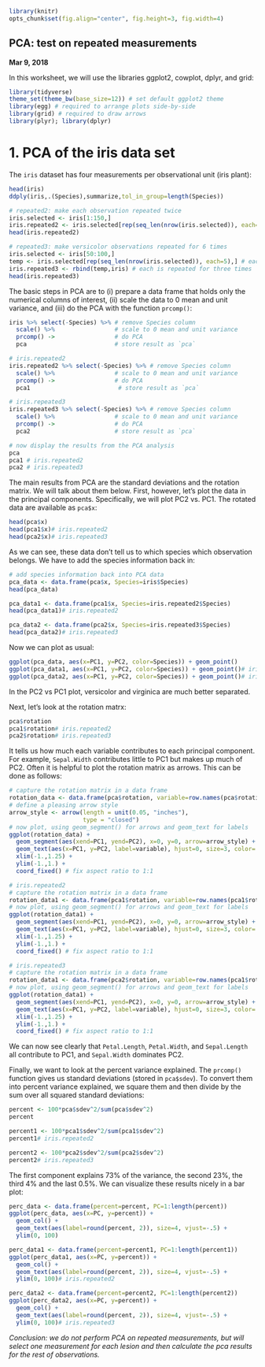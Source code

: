```r
library(knitr)
opts_chunk$set(fig.align="center", fig.height=3, fig.width=4)
```
## PCA: test on repeated measurements
**Mar 9, 2018**

In this worksheet, we will use the libraries ggplot2, cowplot, dplyr, and grid:
```r
library(tidyverse)
theme_set(theme_bw(base_size=12)) # set default ggplot2 theme
library(egg) # required to arrange plots side-by-side
library(grid) # required to draw arrows
library(plyr); library(dplyr)
```


# 1. PCA of the iris data set

The `iris` dataset has four measurements per observational unit (iris plant):
```r
head(iris)
ddply(iris,.(Species),summarize,tol_in_group=length(Species))

# repeated2: make each observation repeated twice
iris.selected <- iris[1:150,]
iris.repeated2 <- iris.selected[rep(seq_len(nrow(iris.selected)), each=2),] # each is repeated twice
head(iris.repeated2)

# repeated3: make versicolor observations repeated for 6 times
iris.selected <- iris[50:100,]
temp <- iris.selected[rep(seq_len(nrow(iris.selected)), each=5),] # each is repeated twice
iris.repeated3 <- rbind(temp,iris) # each is repeated for three times
head(iris.repeated3)
```


The basic steps in PCA are to (i) prepare a data frame that holds only the numerical columns of interest, (ii) scale the data to 0 mean and unit variance, and (iii) do the PCA with the function `prcomp()`:
```r
iris %>% select(-Species) %>% # remove Species column
  scale() %>%                 # scale to 0 mean and unit variance
  prcomp() ->                 # do PCA
  pca                         # store result as `pca`

# iris.repeated2
iris.repeated2 %>% select(-Species) %>% # remove Species column
  scale() %>%                 # scale to 0 mean and unit variance
  prcomp() ->                 # do PCA
  pca1                         # store result as `pca`

# iris.repeated3
iris.repeated3 %>% select(-Species) %>% # remove Species column
  scale() %>%                 # scale to 0 mean and unit variance
  prcomp() ->                 # do PCA
  pca2                        # store result as `pca`

# now display the results from the PCA analysis
pca
pca1 # iris.repeated2
pca2 # iris.repeated3
```
The main results from PCA are the standard deviations and the rotation matrix. We will talk about them below. First, however, let's plot the data in the principal components. Specifically, we will plot PC2 vs. PC1. The rotated data are available as `pca$x`:
```r
head(pca$x)
head(pca1$x)# iris.repeated2
head(pca2$x)# iris.repeated3
```
As we can see, these data don't tell us to which species which observation belongs. We have to add the species information back in:
```r
# add species information back into PCA data
pca_data <- data.frame(pca$x, Species=iris$Species)
head(pca_data)

pca_data1 <- data.frame(pca1$x, Species=iris.repeated2$Species)
head(pca_data1)# iris.repeated2

pca_data2 <- data.frame(pca2$x, Species=iris.repeated3$Species)
head(pca_data2)# iris.repeated3
```
Now we can plot as usual:
```r
ggplot(pca_data, aes(x=PC1, y=PC2, color=Species)) + geom_point()
ggplot(pca_data1, aes(x=PC1, y=PC2, color=Species)) + geom_point()# iris.repeated2
ggplot(pca_data2, aes(x=PC1, y=PC2, color=Species)) + geom_point()# iris.repeated2
```
In the PC2 vs PC1 plot, versicolor and virginica are much better separated.

Next, let's look at the rotation matrx:
```r
pca$rotation
pca1$rotation# iris.repeated2
pca2$rotation# iris.repeated3
```
It tells us how much each variable contributes to each principal component. For example, `Sepal.Width` contributes little to PC1 but makes up much of PC2. Often it is helpful to plot the rotation matrix as arrows. This can be done as follows:
```r
# capture the rotation matrix in a data frame
rotation_data <- data.frame(pca$rotation, variable=row.names(pca$rotation))
# define a pleasing arrow style
arrow_style <- arrow(length = unit(0.05, "inches"),
                     type = "closed")
# now plot, using geom_segment() for arrows and geom_text for labels
ggplot(rotation_data) + 
  geom_segment(aes(xend=PC1, yend=PC2), x=0, y=0, arrow=arrow_style) + 
  geom_text(aes(x=PC1, y=PC2, label=variable), hjust=0, size=3, color='red') + 
  xlim(-1.,1.25) + 
  ylim(-1.,1.) +
  coord_fixed() # fix aspect ratio to 1:1

# iris.repeated2
# capture the rotation matrix in a data frame
rotation_data1 <- data.frame(pca1$rotation, variable=row.names(pca1$rotation))
# now plot, using geom_segment() for arrows and geom_text for labels
ggplot(rotation_data1) + 
  geom_segment(aes(xend=PC1, yend=PC2), x=0, y=0, arrow=arrow_style) + 
  geom_text(aes(x=PC1, y=PC2, label=variable), hjust=0, size=3, color='red') + 
  xlim(-1.,1.25) + 
  ylim(-1.,1.) +
  coord_fixed() # fix aspect ratio to 1:1

# iris.repeated3
# capture the rotation matrix in a data frame
rotation_data1 <- data.frame(pca2$rotation, variable=row.names(pca1$rotation))
# now plot, using geom_segment() for arrows and geom_text for labels
ggplot(rotation_data1) + 
  geom_segment(aes(xend=PC1, yend=PC2), x=0, y=0, arrow=arrow_style) + 
  geom_text(aes(x=PC1, y=PC2, label=variable), hjust=0, size=3, color='red') + 
  xlim(-1.,1.25) + 
  ylim(-1.,1.) +
  coord_fixed() # fix aspect ratio to 1:1
```
We can now see clearly that `Petal.Length`, `Petal.Width`, and `Sepal.Length` all contribute to PC1, and `Sepal.Width` dominates PC2.


Finally, we want to look at the percent variance explained. The `prcomp()` function gives us standard deviations (stored in `pca$sdev`). To convert them into percent variance explained, we square them and then divide by the sum over all squared standard deviations:
```r
percent <- 100*pca$sdev^2/sum(pca$sdev^2)
percent

percent1 <- 100*pca1$sdev^2/sum(pca1$sdev^2)
percent1# iris.repeated2

percent2 <- 100*pca2$sdev^2/sum(pca2$sdev^2)
percent2# iris.repeated3
```
The first component explains 73% of the variance, the second 23%, the third 4% and the last 0.5%.
We can visualize these results nicely in a bar plot:
```r
perc_data <- data.frame(percent=percent, PC=1:length(percent))
ggplot(perc_data, aes(x=PC, y=percent)) + 
  geom_col() + 
  geom_text(aes(label=round(percent, 2)), size=4, vjust=-.5) + 
  ylim(0, 100)

perc_data1 <- data.frame(percent=percent1, PC=1:length(percent1))
ggplot(perc_data1, aes(x=PC, y=percent)) + 
  geom_col() + 
  geom_text(aes(label=round(percent, 2)), size=4, vjust=-.5) + 
  ylim(0, 100)# iris.repeated2

perc_data2 <- data.frame(percent=percent2, PC=1:length(percent2))
ggplot(perc_data2, aes(x=PC, y=percent)) + 
  geom_col() + 
  geom_text(aes(label=round(percent, 2)), size=4, vjust=-.5) + 
  ylim(0, 100)# iris.repeated3
```


*Conclusion: we do not perform PCA on repeated measurements, but will select one measurement for each lesion and then calculate the pca results for the rest of observations.*